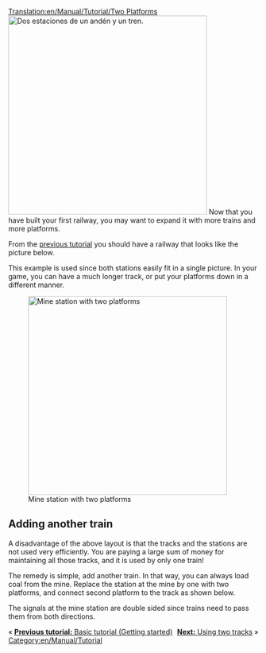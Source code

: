 [[Translation:en/Manual/Tutorial/Two Platforms]]
[[File:en/Manual/Tutorial/Singletrain.png|thumb|400px|right|Dos estaciones de un andén y un tren.]]
Now that you have built your first railway, you may want to expand it with more trains and more platforms.

From the [[en/Manual/Tutorial/Main Page|previous tutorial]] you should have a railway that looks like the picture below.

This example is used since both stations easily fit in a single picture. In your game, you can have a much longer track, or put your platforms down in a different manner.

{{en/-}}[[File:en/Manual/Tutorial/TwotrainsOnetrack.png|thumb|400px|right|Mine station with two platforms]]
== Adding another train ==
A disadvantage of the above layout is that the tracks and the stations are not used very efficiently. You are paying a large sum of money for maintaining all those tracks, and it is used by only one train!

The remedy is simple, add another train. In that way, you can always load coal from the mine. Replace the station at the mine by one with two platforms, and connect second platform to the track as shown below.

The signals at the mine station are double sided since trains need to pass them from both directions.

{{en/-}}
<span style="float: left">&laquo; [[en/Manual/Tutorial/Main Page|'''Previous tutorial:''' Basic tutorial (Getting started)]]</span>
<span style="float: right">[[en/Tutorial/Two Tracks|'''Next:''' Using two tracks]] &raquo;</span>
{{en/-}}

[[Category:en/Manual/Tutorial]]